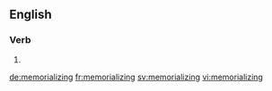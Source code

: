==English==

===Verb===
{{head|en}}

# {{present participle of|memorialize}}

[[de:memorializing]]
[[fr:memorializing]]
[[sv:memorializing]]
[[vi:memorializing]]
